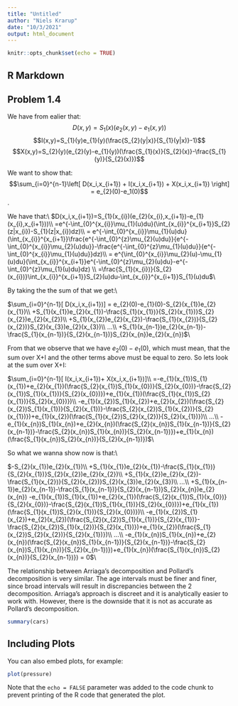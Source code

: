 ```yaml
---
title: "Untitled"
author: "Niels Krarup"
date: "10/3/2021"
output: html_document
---
```


```r
knitr::opts_chunk$set(echo = TRUE)
```

## R Markdown

## Problem 1.4
We have from ealier that: 
$$D(x,y)=S_{1}(x)(e_{2}(x,y)-e_{1}(x,y))$$
$$I(x,y)=S_{1}(y)e_{1}(y)(\frac{S_{2}(y|x)}{S_{1}(y|x)}-1)$$
$$X(x,y)=S_{2}(y)(e_{2}(y)-e_{1}(y))(\frac{S_{1}(x)}{S_{2}(x)}-\frac{S_{1}(y)}{S_{2}(x)})$$

We want to show that: 
$$\sum_{i=0}^{n-1}\left[ D(x_i,x_{i+1}) + I(x_i,x_{i+1}) + X(x_i,x_{i+1}) \right] = e_{2}(0)-e_1(0)$$. 

We have that:\\
$D(x_i,x_{i+1})=S_{1}(x_{i})(e_{2}(x_{i},x_{i+1})-e_{1}(x_{i},x_{i+1}))\\
=e^{-\int_{0}^{x_{i}}\mu_{1}(u)du}(\int_{x_{i}}^{x_{i+1}}S_{2}(z|x_{i})-S_{1}(z|x_{i})dz)\\ 
= e^{-\int_{0}^{x_{i}}\mu_{1}(u)du}(\int_{x_{i}}^{x_{i+1}}\frac{e^{-\int_{0}^{z}\mu_{2}(u)du}}{e^{-\int_{0}^{x_{i}}\mu_{2}(u)du}}-\frac{e^{-\int_{0}^{z}\mu_{1}(u)du}}{e^{-\int_{0}^{x_{i}}\mu_{1}(u)du}}dz)\\ 
= e^{\int_{0}^{x_{i}}\mu_{2}(u)-\mu_{1}(u)du}(\int_{x_{i}}^{x_{i+1}}e^{-\int_{0}^{z}\mu_{2}(u)du}-e^{-\int_{0}^{z}\mu_{1}(u)du}dz) \\
=\frac{S_{1}(x_{i})}{S_{2}(x_{i})}\int_{x_{i}}^{x_{i+1}}S_{2}(u)du-\int_{x_{i}}^{x_{i+1}}S_{1}(u)du
$\\

By taking the the sum of that we get:\\

$\sum_{i=0}^{n-1}[ D(x_i,x_{i+1})] = e_{2}(0)-e_{1}(0)-S_{2}(x_{1})e_{2}(x_{1})\\
+S_{1}(x_{1})e_{2}(x_{1})-\frac{S_{1}(x_{1})}{S_{2}(x_{1})}S_{2}(x_{2})e_{2}(x_{2})\\
+S_{1}(x_{2})e_{2}(x_{2})-\frac{S_{1}(x_{2})}{S_{2}(x_{2})}S_{2}(x_{3})e_{2}(x_{3})\\
...\\
+S_{1}(x_{n-1})e_{2}(x_{n-1})-\frac{S_{1}(x_{n-1})}{S_{2}(x_{n-1})}S_{2}(x_{n})e_{2}(x_{n})
$\\

From that we observe that we have $e_{2}(0)-e_{1}(0)$, which must mean, that the sum over X+I and the other terms above must be equal to zero. So lets look at the sum over X+I: 

$\sum_{i=0}^{n-1}[ I(x_i,x_{i+1})+ X(x_i,x_{i+1})]\\
=-e_{1}(x_{1})S_{1}(x_{1})+e_{2}(x_{1})(\frac{S_{2}(x_{1})S_{1}(x_{0})}{S_{2}(x_{0})}-\frac{S_{2}(x_{1})S_{1}(x_{1})}{S_{2}(x_{0})})+e_{1}(x_{1})(\frac{S_{1}(x_{1})S_{2}(x_{1})}{S_{2}(x_{0})})\\
-e_{1}(x_{2})S_{1}(x_{2})+e_{2}(x_{2})(\frac{S_{2}(x_{2})S_{1}(x_{1})}{S_{2}(x_{1})}-\frac{S_{2}(x_{2})S_{1}(x_{2})}{S_{2}(x_{1})})+e_{1}(x_{2})(\frac{S_{1}(x_{2})S_{2}(x_{2})}{S_{2}(x_{1})})\\
...\\
-e_{1}(x_{n})S_{1}(x_{n})+e_{2}(x_{n})(\frac{S_{2}(x_{n})S_{1}(x_{n-1})}{S_{2}(x_{n-1})}-\frac{S_{2}(x_{n})S_{1}(x_{n})}{S_{2}(x_{n-1})})+e_{1}(x_{n})(\frac{S_{1}(x_{n})S_{2}(x_{n})}{S_{2}(x_{n-1})}) 
$\\

So what we wanna show now is that:\\

$-S_{2}(x_{1})e_{2}(x_{1})\\
+S_{1}(x_{1})e_{2}(x_{1})-\frac{S_{1}(x_{1})}{S_{2}(x_{1})}S_{2}(x_{2})e_{2}(x_{2})\\
+S_{1}(x_{2})e_{2}(x_{2})-\frac{S_{1}(x_{2})}{S_{2}(x_{2})}S_{2}(x_{3})e_{2}(x_{3})\\
...\\
+S_{1}(x_{n-1})e_{2}(x_{n-1})-\frac{S_{1}(x_{n-1})}{S_{2}(x_{n-1})}S_{2}(x_{n})e_{2}(x_{n}) -e_{1}(x_{1})S_{1}(x_{1})+e_{2}(x_{1})(\frac{S_{2}(x_{1})S_{1}(x_{0})}{S_{2}(x_{0})}-\frac{S_{2}(x_{1})S_{1}(x_{1})}{S_{2}(x_{0})})+e_{1}(x_{1})(\frac{S_{1}(x_{1})S_{2}(x_{1})}{S_{2}(x_{0})})\\
-e_{1}(x_{2})S_{1}(x_{2})+e_{2}(x_{2})(\frac{S_{2}(x_{2})S_{1}(x_{1})}{S_{2}(x_{1})}-\frac{S_{2}(x_{2})S_{1}(x_{2})}{S_{2}(x_{1})})+e_{1}(x_{2})(\frac{S_{1}(x_{2})S_{2}(x_{2})}{S_{2}(x_{1})})\\
...\\
-e_{1}(x_{n})S_{1}(x_{n})+e_{2}(x_{n})(\frac{S_{2}(x_{n})S_{1}(x_{n-1})}{S_{2}(x_{n-1})}-\frac{S_{2}(x_{n})S_{1}(x_{n})}{S_{2}(x_{n-1})})+e_{1}(x_{n})(\frac{S_{1}(x_{n})S_{2}(x_{n})}{S_{2}(x_{n-1})}) = 0$\\



The relationship between Arriaga's decomposition and Pollard's decomposition is very similar. The age intervals must be finer and finer, since broad intervals will result in discrepancies between the 2 decomposition.
Arriaga's approach is discreet and it is analytically easier to work with. However, there is the downside that it is not as accurate as Pollard's decomposition.


```r
summary(cars)
```

## Including Plots

You can also embed plots, for example:

```r
plot(pressure)
```

Note that the `echo = FALSE` parameter was added to the code chunk to prevent printing of the R code that generated the plot.
